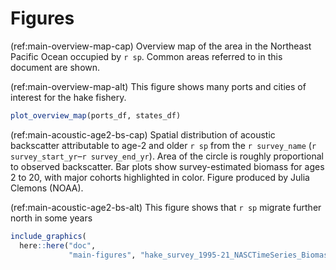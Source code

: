 \newpage

\rfoot{Figures}

# Figures {#sec:figures}
(ref:main-overview-map-cap) Overview map of the area in the Northeast Pacific
Ocean occupied by `r sp`. Common areas referred to in this document are shown.

(ref:main-overview-map-alt) This figure shows many ports and cities of
interest for the hake fishery.

```r
plot_overview_map(ports_df, states_df)
```

(ref:main-acoustic-age2-bs-cap) Spatial distribution of acoustic backscatter
attributable to age-2 and older `r sp` from the `r survey_name`
(`r survey_start_yr`--`r survey_end_yr`). Area of the circle is roughly
proportional to observed backscatter. Bar plots show survey-estimated biomass
for ages 2 to 20, with major cohorts highlighted in color. Figure produced
by Julia Clemons (NOAA).

(ref:main-acoustic-age2-bs-alt) This figure shows that `r sp`  migrate further
north in some years

```r
include_graphics(
  here::here("doc",
             "main-figures", "hake_survey_1995-21_NASCTimeSeries_BiomassAtAgeHistograms_grayblue.png"))
```

